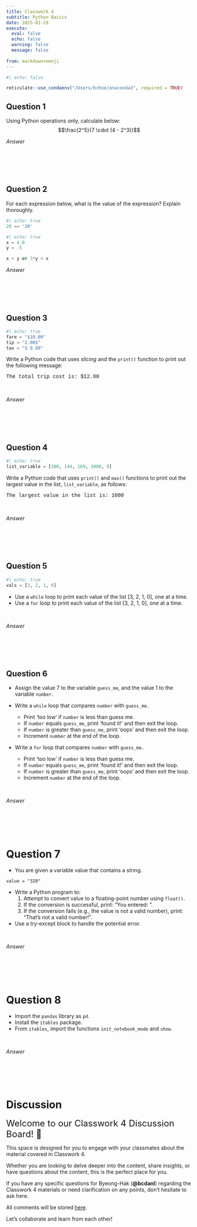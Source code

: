 ```yaml
---
title: Classwork 4
subtitle: Python Basics
date: 2025-01-29
execute: 
  eval: false
  echo: false
  warning: false
  message: false
  
from: markdown+emoji
---
```


```r
#| echo: false

reticulate::use_condaenv("/Users/bchoe/anaconda3", required = TRUE)
```


## Question 1
Using Python operations only, calculate below:
$$\frac{2^5}{7 \cdot (4 - 2^3)}$$


*Answer*
```python

```

<br><br><br>


## Question 2

For each expression below, what is the value of the expression? Explain thoroughly.

```python
#| echo: true
20 == '20'
```



```python
#| echo: true
x = 4.0
y = .5

x < y or 3*y < x
```


*Answer*
```python

```

<br><br><br>



## Question 3


```python
#| echo: true
fare = "$10.00"
tip = "2.00$"
tax = "$ 0.80"
```


Write a Python code that uses *slicing* and the `print()` function to print out the following message: 

<div style="font-family:courier">The total trip cost is: $12.80</div>

<br>

*Answer*
```python

```

<br><br><br>

## Question 4

```python
#| echo: true
list_variable = [100, 144, 169, 1000, 8]
```


Write a Python code that uses `print()` and `max()` functions to print out the largest value in the list, `list_variable`, as follows:

<div style="font-family:courier">The largest value in the list is: 1000</div>

<br>

*Answer*
```python

```



<br><br><br>


## Question 5

```python
#| echo: true
vals = [3, 2, 1, 0]
```

- Use a `while` loop to print each value of the list [3, 2, 1, 0], one at a time.
- Use a `for` loop to print each value of the list [3, 2, 1, 0], one at a time.

<br>

*Answer*
```python

```



<br><br><br>

## Question 6
- Assign the value 7 to the variable `guess_me`, and the value 1 to the variable `number`. 

- Write a `while` loop that compares `number` with `guess_me.` 
  - Print 'too low' if `number` is less than guess me. 
  - If `number` equals `guess_me`, print 'found it!' and then exit the loop. 
  - If `number` is greater than `guess_me`, print 'oops' and then exit the loop. 
  - Increment `number` at the end of the loop.

- Write a `for` loop that compares `number` with `guess_me.` 
  - Print 'too low' if `number` is less than guess me. 
  - If `number` equals `guess_me`, print 'found it!' and then exit the loop. 
  - If `number` is greater than `guess_me`, print 'oops' and then exit the loop. 
  - Increment `number` at the end of the loop.

<br>

*Answer*
```python

```



<br><br><br>


# Question 7
- You are given a variable value that contains a string. 

```.python
value = "320"
```


- Write a Python program to:
	1.	Attempt to convert value to a floating-point number using `float()`.
	2.	If the conversion is successful, print: "You entered: <number>".
	3.	If the conversion fails (e.g., the value is not a valid number), print: "That's not a valid number!".

- Use a try-except block to handle the potential error.

<br>

*Answer*
```python

```


<br><br><br>

# Question 8
- Import the `pandas` library as `pd`.
- Install the `itables` package.
- From `itables`, import the functions `init_notebook_mode` and `show`.

<br>

*Answer*
```python

```



<br><br><br>




# Discussion

<font size = "5">Welcome to our Classwork 4 Discussion Board! 👋 </font>

This space is designed for you to engage with your classmates about the material covered in Classwork 4.

Whether you are looking to delve deeper into the content, share insights, or have questions about the content, this is the perfect place for you.

If you have any specific questions for Byeong-Hak (**@bcdanl**) regarding the Classwork 4 materials or need clarification on any points, don't hesitate to ask here. 

All comments will be stored [here](https://github.com/bcdanl/320/discussions/).

Let's collaborate and learn from each other!